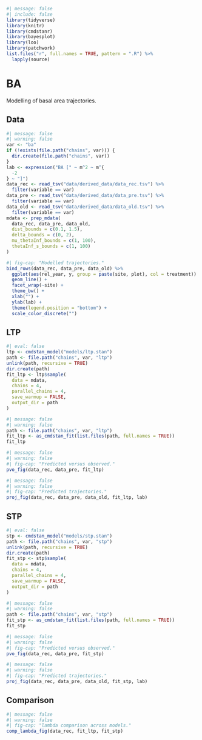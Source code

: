 ```r
#| message: false
#| include: false
library(tidyverse)
library(knitr)
library(cmdstanr)
library(bayesplot)
library(loo)
library(patchwork)
list.files("r", full.names = TRUE, pattern = ".R") %>%
  lapply(source)
```

# BA {.unnumbered}

Modelling of basal area trajectories.

## Data

```r
#| message: false
#| warning: false
var <- "ba"
if (!exists(file.path("chains", var))) {
  dir.create(file.path("chains", var))
}
lab <- expression("BA [" ~ m^2 ~ m^{
  -2
} ~ "]")
data_rec <- read_tsv("data/derived_data/data_rec.tsv") %>%
  filter(variable == var)
data_pre <- read_tsv("data/derived_data/data_pre.tsv") %>%
  filter(variable == var)
data_old <- read_tsv("data/derived_data/data_old.tsv") %>%
  filter(variable == var)
mdata <- prep_mdata(
  data_rec, data_pre, data_old,
  dist_bounds = c(0.1, 1.5),
  delta_bounds = c(0, 2),
  mu_thetaInf_bounds = c(1, 100),
  thetaInf_s_bounds = c(1, 100)
)
```

```r
#| fig-cap: "Modelled trajectories."
bind_rows(data_rec, data_pre, data_old) %>% 
  ggplot(aes(rel_year, y, group = paste(site, plot), col = treatment)) +
  geom_line() +
  facet_wrap(~site) +
  theme_bw() +
  xlab("") +
  ylab(lab) +
  theme(legend.position = "bottom") +
  scale_color_discrete("")
```

## LTP

```r
#| eval: false
ltp <- cmdstan_model("models/ltp.stan")
path <- file.path("chains", var, "ltp")
unlink(path, recursive = TRUE)
dir.create(path)
fit_ltp <- ltp$sample(
  data = mdata,
  chains = 4,
  parallel_chains = 4,
  save_warmup = FALSE,
  output_dir = path
)
```

```r
#| message: false
#| warning: false
path <- file.path("chains", var, "ltp")
fit_ltp <- as_cmdstan_fit(list.files(path, full.names = TRUE))
fit_ltp
```

```r
#| message: false
#| warning: false
#| fig-cap: "Predicted versus observed."
pvo_fig(data_rec, data_pre, fit_ltp)
```

```r
#| message: false
#| warning: false
#| fig-cap: "Predicted trajectories."
proj_fig(data_rec, data_pre, data_old, fit_ltp, lab)
```

## STP

```r
#| eval: false
stp <- cmdstan_model("models/stp.stan")
path <- file.path("chains", var, "stp")
unlink(path, recursive = TRUE)
dir.create(path)
fit_stp <- stp$sample(
  data = mdata,
  chains = 4,
  parallel_chains = 4,
  save_warmup = FALSE,
  output_dir = path
)
```

```r
#| message: false
#| warning: false
path <- file.path("chains", var, "stp")
fit_stp <- as_cmdstan_fit(list.files(path, full.names = TRUE))
fit_stp
```

```r
#| message: false
#| warning: false
#| fig-cap: "Predicted versus observed."
pvo_fig(data_rec, data_pre, fit_stp)
```

```r
#| message: false
#| warning: false
#| fig-cap: "Predicted trajectories."
proj_fig(data_rec, data_pre, data_old, fit_stp, lab)
```

## Comparison

```r
#| message: false
#| warning: false
#| fig-cap: "lambda comparison across models."
comp_lambda_fig(data_rec, fit_ltp, fit_stp)
```
